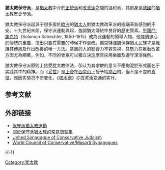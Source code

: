 {{Jew}}
'''猶太教保守派'''，是[[猶太教|猶太教]]中介於[[猶太教正統派|正統派]]和[[猶太教改革派|改革派]]之間的溫和派，其前身是[[德國|德國]]的[[猶太教歷史學派|猶太教歷史學派]]。

猶太教保守派起源于很多居於[[歐洲|歐洲]]的[[猶太人|猶太人]]對猶太教改革派的極端革新感到的不安。十九世紀末期，保守派運動興起，強調猶太傳統中良好的歷史質素。[[所羅門·謝克特|所羅門·謝克特]]（Solomon Schechter, 1850-1915）成為此運動的領導人物，他強調忠心於傳統的重要，指出只要在需要的時候才作更改。謝克特強調保存猶太民族才是維護其傳統及作出改善的唯一方法。基層的人的影響力不容忽視，其勢力在推動改革方面尤為顯著，例如，不同的會眾可以獨立決定應否採用樂器及遵守潔淨條例。

猶太教保守派原则上接受犹太教律法，卻认为其宗教的意义不應拘泥於形式而在于实践其中的精神。而《[[妥拉|妥拉]]》是[[上帝|上帝]]在[[西奈山|西奈山]]上授予給[[摩西|摩西]]的，但不是不变的[[真理|真理]]，應因实情况不断变化，《[[塔木德|塔木德]]》亦应灵活变通的实行。

==参考文献==
{{Reflist}}

==外部链接==
*[http://www.conservativejudaism.org/ 保守派猶太教運動] {{Wayback|url=http://www.conservativejudaism.org/ |date=20210309131244 }}{{En icon}}
*[https://web.archive.org/web/20081021020609/http://www.masorti.org.uk/frequently_asked_questions.htm 關於保守派猶太教的常見問答集]{{En icon}}
*[https://web.archive.org/web/20160420025531/http://www.uscj.org/index1.html  United Synagogue of Conservative Judaism]{{En icon}}
*[http://www.masortiworld.org/  World Council of Conservative/Masorti Synagogues] {{Wayback|url=http://www.masortiworld.org/ |date=20140809172220 }}{{En icon}}

{{-}}
{{犹太人和犹太教}}
{{宗教}}

[[Category:犹太教|Category:犹太教]]
